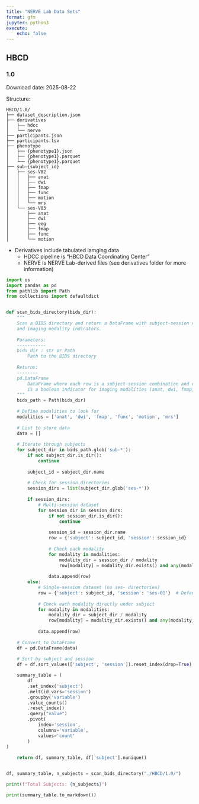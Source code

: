 ```yaml
---
title: "NERVE Lab Data Sets"
format: gfm
jupyter: python3
execute:
    echo: false
---
```


## HBCD

### 1.0

Download date: 2025-08-22

Structure:

```
HBCD/1.0/
├── dataset_description.json
├── derivatives
│   ├── hdcc
│   └── nerve
├── participants.json
├── participants.tsv
├── phenotype
│   ├── {phenotype1}.json
│   ├── {phenotype1}.parquet
│   └── {phenotype1}.parquet
├── sub-{subject_id}
│   ├── ses-V02
│   │   ├── anat
│   │   ├── dwi
│   │   ├── fmap
│   │   ├── func
│   │   ├── motion
│   │   └── mrs
│   └── ses-V03
│       ├── anat
│       ├── dwi
│       ├── eeg
│       ├── fmap
│       ├── func
│       └── motion
```

- Derivatives include tabulated iamging data
    - HDCC pipeline is "HBCD Data Coordinating Center"
    - NERVE is NERVE Lab-derived files (see derivatives folder for more information)


```python
import os
import pandas as pd
from pathlib import Path
from collections import defaultdict


def scan_bids_directory(bids_dir):
    """
    Scan a BIDS directory and return a DataFrame with subject-session combinations
    and imaging modality indicators.
    
    Parameters:
    -----------
    bids_dir : str or Path
        Path to the BIDS directory
    
    Returns:
    --------
    pd.DataFrame
        DataFrame where each row is a subject-session combination and each column
        is a boolean indicator for imaging modalities (anat, dwi, fmap, func, motion, mrs)
    """
    bids_path = Path(bids_dir)
    
    # Define modalities to look for
    modalities = ['anat', 'dwi', 'fmap', 'func', 'motion', 'mrs']
    
    # List to store data
    data = []
    
    # Iterate through subjects
    for subject_dir in bids_path.glob('sub-*'):
        if not subject_dir.is_dir():
            continue
            
        subject_id = subject_dir.name
        
        # Check for session directories
        session_dirs = list(subject_dir.glob('ses-*'))
        
        if session_dirs:
            # Multi-session dataset
            for session_dir in session_dirs:
                if not session_dir.is_dir():
                    continue
                    
                session_id = session_dir.name
                row = {'subject': subject_id, 'session': session_id}
                
                # Check each modality
                for modality in modalities:
                    modality_dir = session_dir / modality
                    row[modality] = modality_dir.exists() and any(modality_dir.iterdir())
                
                data.append(row)
        else:
            # Single-session dataset (no ses- directories)
            row = {'subject': subject_id, 'session': 'ses-01'}  # Default session name
            
            # Check each modality directly under subject
            for modality in modalities:
                modality_dir = subject_dir / modality
                row[modality] = modality_dir.exists() and any(modality_dir.iterdir())
            
            data.append(row)
    
    # Convert to DataFrame
    df = pd.DataFrame(data)
    
    # Sort by subject and session
    df = df.sort_values(['subject', 'session']).reset_index(drop=True)

    summary_table = (
        df
        .set_index('subject')
        .melt(id_vars='session')
        .groupby('variable')
        .value_counts()
        .reset_index()
        .query("value")
        .pivot(
            index='session',
            columns='variable',
            values='count'
        )
)
    
    return df, summary_table, df['subject'].nunique()


df, summary_table, n_subjects = scan_bids_directory("./HBCD/1.0/")

print(f"Total Subjects: {n_subjects}")
```


```python
print(summary_table.to_markdown())
```